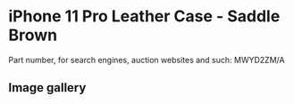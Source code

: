
# iPhone 11 Pro Leather Case - Saddle Brown

Part number, for search engines, auction websites and such: MWYD2ZM/A

## Image gallery

<div style={{ width: "768px" }}>
  <GalleryComponent
    images={[
      {
        original: "/everysource/MWYD2.webp",
        thumbnail: "/everypreview/MWYD2.webp",
      },
      {
        original: "/everysource/MWYD2_AV1.webp",
        thumbnail: "/everypreview/MWYD2_AV1.webp",
      },
      {
        original: "/everysource/MWYD2_AV2.webp",
        thumbnail: "/everypreview/MWYD2_AV2.webp",
      },
      {
        original: "/everysource/MWYD2_AV3.webp",
        thumbnail: "/everypreview/MWYD2_AV3.webp",
      },
      {
        original: "/everysource/MWYD2_AV4.webp",
        thumbnail: "/everypreview/MWYD2_AV4.webp",
      },
      {
        original: "/everysource/MWYD2_AV5.webp",
        thumbnail: "/everypreview/MWYD2_AV5.webp",
      }
    ]}
  />
</div>